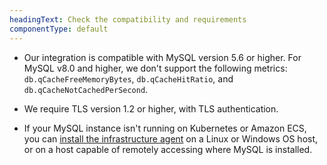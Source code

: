 ```yaml
---
headingText: Check the compatibility and requirements
componentType: default
---
```


- Our integration is compatible with MySQL version 5.6 or higher.
  <Callout variant="important">
    For MySQL v8.0 and higher, we don't support the following metrics: `db.qCacheFreeMemoryBytes`, `db.qCacheHitRatio`, and `db.qCacheNotCachedPerSecond`.
  </Callout>

- We require TLS version 1.2 or higher, with TLS authentication.
- If your MySQL instance isn't running on Kubernetes or Amazon ECS, you can [install the infrastructure agent](/docs/infrastructure/install-infrastructure-agent/get-started/install-infrastructure-agent-new-relic) on a Linux or Windows OS host, or on a host capable of remotely accessing where MySQL is installed.
